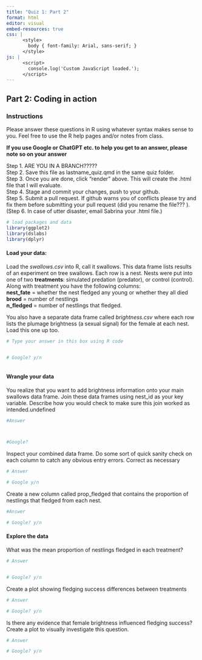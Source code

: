 ```yaml
---
title: "Quiz 1: Part 2"
format: html
editor: visual
embed-resources: true
css: |
      <style>
        body { font-family: Arial, sans-serif; }
      </style>
js: |
      <script>
        console.log('Custom JavaScript loaded.');
      </script>
---
```


## Part 2: Coding in action

### Instructions

Please answer these questions in R using whatever syntax makes sense to you. Feel free to use the R help pages and/or notes from class.

**If you use Google or ChatGPT etc. to help you get to an answer, please note so on your answer**

Step 1. ARE YOU IN A BRANCH?????  
Step 2. Save this file as lastname_quiz.qmd in the same quiz folder.  
Step 3. Once you are done, click "render" above. This will create the .html file
that I will evaluate.  
Step 4. Stage and commit your changes, push to your github.  
Step 5. Submit a pull request. If github warns you of conflicts please try and fix them
before submitting your pull request (did you rename the file??? ).  
(Step 6. In case of utter disaster, email Sabrina your .html file.)  

```r
# load packages and data 
library(ggplot2)
library(dslabs)
library(dplyr)
```

#### Load your data:

Load the *swallows.csv* into R, call it swallows. This data frame lists results of an experiment on tree swallows. Each row is a nest. Nests were put into one of two **treatments**: simulated predation (predator), or control (control). Along with treatment you have the following columns:\
**nest_fate** = whether the nest fledged any young or whether they all died\
**brood** = number of nestlings\
**n_fledged** = number of nestlings that fledged.

You also have a separate data frame called *brightness.csv* where each row lists the plumage brightness (a sexual signal) for the female at each nest. Load this one up too.

```r
# Type your answer in this box using R code 


# Google? y/n



```

#### Wrangle your data

You realize that you want to add brightness information onto your main swallows data frame. Join these data frames using nest_id as your key variable. Describe how you would check to make sure this join worked as intended.undefined

```r
#Answer



#Google? 


```

Inspect your combined data frame. Do some sort of quick sanity check on each column to catch any obvious entry errors. Correct as necessary

```r
# Answer

# Google y/n 
```

Create a new column called prop_fledged that contains the proportion of nestlings that fledged from each nest.

```r
#Answer

# Google? y/n

```

#### Explore the data

What was the mean proportion of nestlings fledged in each treatment?

```r
# Answer 


# Google? y/n

```

Create a plot showing fledging success differences between treatments

```r
# Answer

# Google? y/n


```

Is there any evidence that female brightness influenced fledging success? Create a plot to visually investigate this question.

```r
# Answer

# Google? y/n

```
